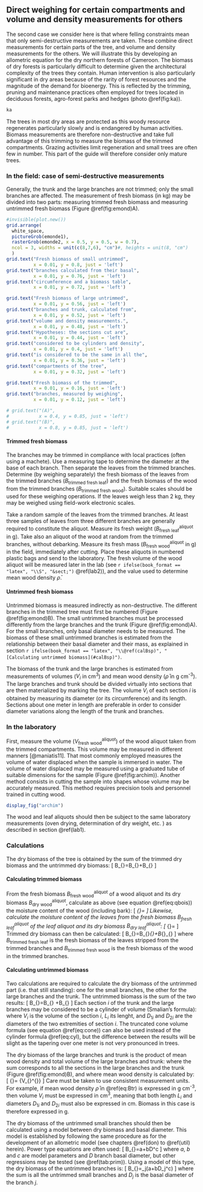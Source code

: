 

## Direct weighing for certain compartments and volume and density measurements for others


The second case we consider here is that where felling constraints mean that only semi-destructive measurements are taken. These combine direct measurements for certain parts of the tree, and volume and density measurements for the others. We will illustrate this by developing an allometric equation for the dry northern forests of Cameroon. The biomass of dry forests is particularly difficult to determine given the architectural complexity of the trees they contain. Human intervention is also particularly significant in dry areas because of the rarity of forest resources and the magnitude of the demand for bioenergy. This is reflected by the trimming, pruning and maintenance practices often employed for trees located in deciduous forests, agro-forest parks and hedges (photo \@ref(fig:ka)).

```r

ka

```

The trees in most dry areas are protected as this woody resource regenerates particularly slowly and is endangered by human activities. Biomass measurements are therefore non-destructive and take full advantage of this trimming to measure the biomass of the trimmed compartments. Grazing activities limit regeneration and small trees are often few in number. This part of the guide will therefore consider only mature trees.



### In the field: case of semi-destructive measurements

Generally, the trunk and the large branches are not trimmed; only the small branches are affected. The measurement of fresh biomass (in kg) may be divided into two parts: measuring trimmed fresh biomass and measuring untrimmed fresh biomass (Figure \@ref(fig:emond)A).


```r

#invisible(plot.new())
grid.arrange(
  white_space, 
  pictureGrob(emonde1), 
  rasterGrob(emonde2, x = 0.5, y = 0.5, w = 0.7), 
  ncol = 3, widths = unit(c(8,7,6), "cm")#, heights = unit(8, "cm") 
  )
grid.text("Fresh biomass of small untrimmed",
          x = 0.01, y = 0.8, just = 'left')
grid.text("branches calculated from their basal",
          x = 0.01, y = 0.76, just = 'left')
grid.text("circumference and a biomass table",
          x = 0.01, y = 0.72, just = 'left')

grid.text("Fresh biomass of large untrimmed",
          x = 0.01, y = 0.56, just = 'left')
grid.text("branches and trunk, calculated from",
          x = 0.01, y = 0.52, just = 'left')
grid.text("volume and density measurements.",
          x = 0.01, y = 0.48, just = 'left')
grid.text("Hypotheses: the sections cut are",
          x = 0.01, y = 0.44, just = 'left')
grid.text("considered to be cylinders and density",
          x = 0.01, y = 0.4, just = 'left')
grid.text("is considered to be the same in all the",
          x = 0.01, y = 0.36, just = 'left')
grid.text("compartments of the tree",
          x = 0.01, y = 0.32, just = 'left')

grid.text("Fresh biomass of the trimmed",
          x = 0.01, y = 0.16, just = 'left')
grid.text("branches, measured by weighing",
          x = 0.01, y = 0.12, just = 'left')

# grid.text("(A)",
#           x = 0.4, y = 0.85, just = 'left')
# grid.text("(B)",
#           x = 0.8, y = 0.85, just = 'left')

```


#### Trimmed fresh biomass {-}

The branches may be trimmed in compliance with local practices (often using a machete). Use a measuring tape to determine the diameter at the base of each branch. Then separate the leaves from the trimmed branches. Determine (by weighing separately) the fresh biomass of the leaves from the trimmed branches ($B_{\text{trimmed fresh leaf}}$) and the fresh biomass of the wood from the trimmed branches ($B_{\text{trimmed fresh wood}}$). Suitable scales should be used for these weighing operations. If the leaves weigh less than 2 kg, they may be weighed using field-work electronic scales.

Take a random sample of the leaves from the trimmed branches. At least three samples of leaves from three different branches are generally required to constitute the aliquot. Measure its fresh weight ($B_{\text{fresh leaf}}^{\text{aliquot}}$ in g). Take also an aliquot of the wood at random from the trimmed branches, without debarking. Measure its fresh mass ($B_{\text{fresh wood}}^{\text{aliquot}}$ in g) in the field, immediately after cutting. Place these aliquots in numbered plastic bags and send to the laboratory. The fresh volume of the wood aliquot will be measured later in the lab (see `r ifelse(book_format == "latex", "\\S", "&sect;")`\ \@ref(lab2)), and the value used to determine mean wood density $\bar{\rho}$.


#### Untrimmed fresh biomass {-}

Untrimmed biomass is measured indirectly as non-destructive. The different branches in the trimmed tree must first be numbered (Figure \@ref(fig:emond)B). The small untrimmed branches must be processed differently from the large branches and the trunk (Figure \@ref(fig:emond)A). For the small branches, only basal diameter needs to be measured. The biomass of these small untrimmed branches is estimated from the relationship between their basal diameter and their mass, as explained in section `r ifelse(book_format == "latex", "\\@ref(calBsp)", "[Calculating untrimmed biomass](#calBsp)")`.

The biomass of the trunk and the large branches is estimated from measurements of volumes ($V_i$ in cm^3^) and mean wood density ($\bar{\rho}$ in g\ cm^-3^). The large branches and trunk should be divided virtually into sections that are then materialized by marking the tree. The volume $V_i$ of each section $i$ is obtained by measuring its diameter (or its circumference) and its length. Sections about one meter in length are preferable in order to consider diameter variations along the length of the trunk and branches.


### In the laboratory {#lab2}

First, measure the volume ($V_{\text{fresh wood}}^{\text{aliquot}}$) of the wood aliquot taken from the trimmed compartments. This volume may be measured in different manners [@maniatis11]. That most commonly employed measures the volume of water displaced when the sample is immersed in water. The volume of water displaced may be measured using a graduated tube of suitable dimensions for the sample (Figure \@ref(fig:archim)). Another method consists in cutting the sample into shapes whose volume may be accurately measured. This method requires precision tools and personnel trained in cutting wood.

```r

display_fig("archim")

```

The wood and leaf aliquots should then be subject to the same laboratory measurements (oven drying, determination of dry weight, etc. ) as described in section \@ref(lab1).


### Calculations

The dry biomass of the tree is obtained by the sum of the trimmed dry biomass and the untrimmed dry biomass:
\[
B_{\text{dry}}=B_{\text{trimmed dry}}+B_{\text{untrimmed dry}}
\]


#### Calculating trimmed biomass {-}

From the fresh biomass $B_{\text{fresh wood}}^{\text{aliquot}}$ of a wood aliquot and its dry biomass $B_{\text{dry wood}}^{\text{aliquot}}$, calculate as above (see equation \@ref(eq:qbois)) the moisture content of the wood (including bark):
\[
\chi_{\text{wood}}=\frac{B^{\text{aliquot}}_{\text{dry wood}}}{B^{\text{aliquot}}_{\text{fres wood}}}
\]
Likewise, calculate the moisture content of the leaves from the fresh biomass $B_{\text{fresh leaf}}^{\text{aliquot}}$ of the leaf aliquot and its dry biomass $B_{\text{dry leaf}}^{\text{aliquot}}$:
\[
\chi_{\text{leaf}}=\frac{B^{\text{aliquot}}_{\text{dry leaf}}}{B^{\text{aliquot}}_{\text{fresh leaf}}}
\]
Trimmed dry biomass can then be calculated:
\[
B_{\text{trimmed dry}}=B_{\text{trimmed fresh wood}}\times \chi_{\text{wood}}+B_{\text{trimmed fresh leaf}}\times \chi_{\text{leaf}}
\]
where $B_{\text{trimmed fresh leaf}}$ is the fresh biomass of the leaves stripped from the trimmed branches and $B_{\text{trimmed fresh wood}}$ is the fresh biomass of the wood in the trimmed branches.


#### Calculating untrimmed biomass {.unnumbered #calBsp}

Two calculations are required to calculate the dry biomass of the untrimmed part (i.e. that still standing): one for the small branches, the other for the large branches and the trunk. The untrimmed biomass is the sum of the two results:
\[
B_{\text{untrimmed dry}}=B_{\text{untrimmed dry branch}}
+B_{\text{dry section}}
\]
Each section $i$ of the trunk and the large branches may be considered to be a cylinder of volume (Smalian's formula):
\begin{equation}
V_i=\frac{\pi}{8}\ L_i\ (D_{1i}^2+D_{2i}^2)(\#eq:cyl)
\end{equation}
where $V_i$ is the volume of the section $i$, $L_i$ its lenght, and $D_{1i}$ and $D_{2i}$ are the diameters of the two extremities of section $i$. The truncated cone volume formula (see equation \@ref(eq:cone)) can also be used instead of the cylinder formula \@ref(eq:cyl), but the difference between the results will be slight as the tapering over one meter is not very pronounced in trees.

The dry biomass of the large branches and trunk is the product of mean wood density and total volume of the large branches and trunk:
\begin{equation}
B_{\text{dry section}}=\bar{\rho}\times\sum_iV_i(\#eq:Btr)
\end{equation}
where the sum corresponds to all the sections in the large branches and the trunk (Figure \@ref(fig:emond)B), and where mean wood density is calculated by:
\[
\bar{\rho}=\frac{B_{\text{dry wood}}^{\text{aliquot}}}
{V_{\text{fresh wood}}^{\text{aliquot}}}
\]
Care must be taken to use consistent measurement units. For example, if mean wood density $\bar{\rho}$ in \@ref(eq:Btr) is expressed in g\ cm^-3^, then volume $V_i$ must be expressed in cm^3^, meaning that both length $L_i$ and diameters $D_{1i}$ and $D_{2i}$ must also be expressed in cm. Biomass in this case is therefore expressed in g.

The dry biomass of the untrimmed small branches should then be calculated using a model between dry biomass and basal diameter. This model is established by following the same procedure as for the development of an allometric model (see chapters \@ref(don) to \@ref(util) herein). Power type equations are often used:
\[
B_{\text{dry branch}}=a+bD^c
\]
where $a$, $b$ and $c$ are model parameters and $D$ branch basal diameter, but other regressions may be tested (see \@ref(tab:prim)). Using a model of this type, the dry biomass of the untrimmed branches is:
\[
B_{\text{untrimmed dry branch}}=\sum_j(a+bD_j^c)
\]
where the sum is all the untrimmed small branches and $D_j$ is the basal diameter of the branch $j$.

<!--------------------->
<!-- END SECTION 3.2 -->
<!--------------------->
